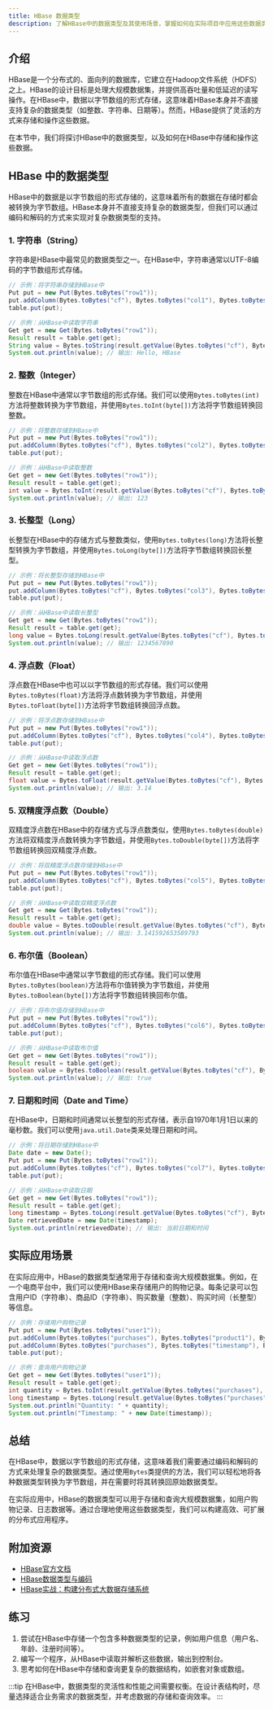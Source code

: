 ```yaml
---
title: HBase 数据类型
description: 了解HBase中的数据类型及其使用场景，掌握如何在实际项目中应用这些数据类型。
---
```


## 介绍

HBase是一个分布式的、面向列的数据库，它建立在Hadoop文件系统（HDFS）之上。HBase的设计目标是处理大规模数据集，并提供高吞吐量和低延迟的读写操作。在HBase中，数据以字节数组的形式存储，这意味着HBase本身并不直接支持复杂的数据类型（如整数、字符串、日期等）。然而，HBase提供了灵活的方式来存储和操作这些数据。

在本节中，我们将探讨HBase中的数据类型，以及如何在HBase中存储和操作这些数据。

## HBase 中的数据类型

HBase中的数据是以字节数组的形式存储的，这意味着所有的数据在存储时都会被转换为字节数组。HBase本身并不直接支持复杂的数据类型，但我们可以通过编码和解码的方式来实现对复杂数据类型的支持。

### 1. 字符串（String）

字符串是HBase中最常见的数据类型之一。在HBase中，字符串通常以UTF-8编码的字节数组形式存储。

```java
// 示例：将字符串存储到HBase中
Put put = new Put(Bytes.toBytes("row1"));
put.addColumn(Bytes.toBytes("cf"), Bytes.toBytes("col1"), Bytes.toBytes("Hello, HBase"));
table.put(put);

// 示例：从HBase中读取字符串
Get get = new Get(Bytes.toBytes("row1"));
Result result = table.get(get);
String value = Bytes.toString(result.getValue(Bytes.toBytes("cf"), Bytes.toBytes("col1")));
System.out.println(value); // 输出: Hello, HBase
```

### 2. 整数（Integer）

整数在HBase中通常以字节数组的形式存储。我们可以使用`Bytes.toBytes(int)`方法将整数转换为字节数组，并使用`Bytes.toInt(byte[])`方法将字节数组转换回整数。

```java
// 示例：将整数存储到HBase中
Put put = new Put(Bytes.toBytes("row1"));
put.addColumn(Bytes.toBytes("cf"), Bytes.toBytes("col2"), Bytes.toBytes(123));
table.put(put);

// 示例：从HBase中读取整数
Get get = new Get(Bytes.toBytes("row1"));
Result result = table.get(get);
int value = Bytes.toInt(result.getValue(Bytes.toBytes("cf"), Bytes.toBytes("col2")));
System.out.println(value); // 输出: 123
```

### 3. 长整型（Long）

长整型在HBase中的存储方式与整数类似，使用`Bytes.toBytes(long)`方法将长整型转换为字节数组，并使用`Bytes.toLong(byte[])`方法将字节数组转换回长整型。

```java
// 示例：将长整型存储到HBase中
Put put = new Put(Bytes.toBytes("row1"));
put.addColumn(Bytes.toBytes("cf"), Bytes.toBytes("col3"), Bytes.toBytes(1234567890L));
table.put(put);

// 示例：从HBase中读取长整型
Get get = new Get(Bytes.toBytes("row1"));
Result result = table.get(get);
long value = Bytes.toLong(result.getValue(Bytes.toBytes("cf"), Bytes.toBytes("col3")));
System.out.println(value); // 输出: 1234567890
```

### 4. 浮点数（Float）

浮点数在HBase中也可以以字节数组的形式存储。我们可以使用`Bytes.toBytes(float)`方法将浮点数转换为字节数组，并使用`Bytes.toFloat(byte[])`方法将字节数组转换回浮点数。

```java
// 示例：将浮点数存储到HBase中
Put put = new Put(Bytes.toBytes("row1"));
put.addColumn(Bytes.toBytes("cf"), Bytes.toBytes("col4"), Bytes.toBytes(3.14f));
table.put(put);

// 示例：从HBase中读取浮点数
Get get = new Get(Bytes.toBytes("row1"));
Result result = table.get(get);
float value = Bytes.toFloat(result.getValue(Bytes.toBytes("cf"), Bytes.toBytes("col4")));
System.out.println(value); // 输出: 3.14
```

### 5. 双精度浮点数（Double）

双精度浮点数在HBase中的存储方式与浮点数类似，使用`Bytes.toBytes(double)`方法将双精度浮点数转换为字节数组，并使用`Bytes.toDouble(byte[])`方法将字节数组转换回双精度浮点数。

```java
// 示例：将双精度浮点数存储到HBase中
Put put = new Put(Bytes.toBytes("row1"));
put.addColumn(Bytes.toBytes("cf"), Bytes.toBytes("col5"), Bytes.toBytes(3.141592653589793));
table.put(put);

// 示例：从HBase中读取双精度浮点数
Get get = new Get(Bytes.toBytes("row1"));
Result result = table.get(get);
double value = Bytes.toDouble(result.getValue(Bytes.toBytes("cf"), Bytes.toBytes("col5")));
System.out.println(value); // 输出: 3.141592653589793
```

### 6. 布尔值（Boolean）

布尔值在HBase中通常以字节数组的形式存储。我们可以使用`Bytes.toBytes(boolean)`方法将布尔值转换为字节数组，并使用`Bytes.toBoolean(byte[])`方法将字节数组转换回布尔值。

```java
// 示例：将布尔值存储到HBase中
Put put = new Put(Bytes.toBytes("row1"));
put.addColumn(Bytes.toBytes("cf"), Bytes.toBytes("col6"), Bytes.toBytes(true));
table.put(put);

// 示例：从HBase中读取布尔值
Get get = new Get(Bytes.toBytes("row1"));
Result result = table.get(get);
boolean value = Bytes.toBoolean(result.getValue(Bytes.toBytes("cf"), Bytes.toBytes("col6")));
System.out.println(value); // 输出: true
```

### 7. 日期和时间（Date and Time）

在HBase中，日期和时间通常以长整型的形式存储，表示自1970年1月1日以来的毫秒数。我们可以使用`java.util.Date`类来处理日期和时间。

```java
// 示例：将日期存储到HBase中
Date date = new Date();
Put put = new Put(Bytes.toBytes("row1"));
put.addColumn(Bytes.toBytes("cf"), Bytes.toBytes("col7"), Bytes.toBytes(date.getTime()));
table.put(put);

// 示例：从HBase中读取日期
Get get = new Get(Bytes.toBytes("row1"));
Result result = table.get(get);
long timestamp = Bytes.toLong(result.getValue(Bytes.toBytes("cf"), Bytes.toBytes("col7")));
Date retrievedDate = new Date(timestamp);
System.out.println(retrievedDate); // 输出: 当前日期和时间
```

## 实际应用场景

在实际应用中，HBase的数据类型通常用于存储和查询大规模数据集。例如，在一个电商平台中，我们可以使用HBase来存储用户的购物记录。每条记录可以包含用户ID（字符串）、商品ID（字符串）、购买数量（整数）、购买时间（长整型）等信息。

```java
// 示例：存储用户购物记录
Put put = new Put(Bytes.toBytes("user1"));
put.addColumn(Bytes.toBytes("purchases"), Bytes.toBytes("product1"), Bytes.toBytes(2));
put.addColumn(Bytes.toBytes("purchases"), Bytes.toBytes("timestamp"), Bytes.toBytes(System.currentTimeMillis()));
table.put(put);

// 示例：查询用户购物记录
Get get = new Get(Bytes.toBytes("user1"));
Result result = table.get(get);
int quantity = Bytes.toInt(result.getValue(Bytes.toBytes("purchases"), Bytes.toBytes("product1")));
long timestamp = Bytes.toLong(result.getValue(Bytes.toBytes("purchases"), Bytes.toBytes("timestamp")));
System.out.println("Quantity: " + quantity);
System.out.println("Timestamp: " + new Date(timestamp));
```

## 总结

在HBase中，数据以字节数组的形式存储，这意味着我们需要通过编码和解码的方式来处理复杂的数据类型。通过使用`Bytes`类提供的方法，我们可以轻松地将各种数据类型转换为字节数组，并在需要时将其转换回原始数据类型。

在实际应用中，HBase的数据类型可以用于存储和查询大规模数据集，如用户购物记录、日志数据等。通过合理地使用这些数据类型，我们可以构建高效、可扩展的分布式应用程序。

## 附加资源

- [HBase官方文档](https://hbase.apache.org/book.html)
- [HBase数据类型与编码](https://hbase.apache.org/apidocs/org/apache/hadoop/hbase/util/Bytes.html)
- [HBase实战：构建分布式大数据存储系统](https://www.amazon.com/HBase-Action-Nick-Dimiduk/dp/1617290521)

## 练习

1. 尝试在HBase中存储一个包含多种数据类型的记录，例如用户信息（用户名、年龄、注册时间等）。
2. 编写一个程序，从HBase中读取并解析这些数据，输出到控制台。
3. 思考如何在HBase中存储和查询更复杂的数据结构，如嵌套对象或数组。

:::tip
在HBase中，数据类型的灵活性和性能之间需要权衡。在设计表结构时，尽量选择适合业务需求的数据类型，并考虑数据的存储和查询效率。
:::